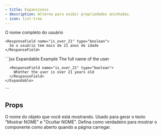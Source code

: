 ```yaml
---
- title: Expansíveis
- description: Alterne para exibir propriedades aninhadas.
- icon: list-tree
---
```


<ResponseField name="user" type="User Object">
  <Expandable title="propriedades">
    <ResponseField name="full_name" type="string">
      O nome completo do usuário
    </ResponseField>

    <ResponseField name="is_over_21" type="boolean">
      Se o usuário tem mais de 21 anos de idade
    </ResponseField>
  </Expandable>
</ResponseField>

<RequestExample>
  ```jsx Expandable Example
  <ResponseField name="user" type="User Object">
    <Expandable title="properties">
      <ResponseField name="full_name" type="string">
        The full name of the user
      </ResponseField>

      <ResponseField name="is_over_21" type="boolean">
        Whether the user is over 21 years old
      </ResponseField>
    </Expandable>
  </ResponseField>
  ```
</RequestExample>

## Props

<ResponseField name="title" type="string">
  O nome do objeto que você está mostrando. Usado para gerar o texto "Mostrar NOME" e
  "Ocultar NOME".
</ResponseField>

<ResponseField name="defaultOpen" type="boolean" default="false">
  Defina como verdadeiro para mostrar o componente como aberto quando a página carregar.
</ResponseField>
